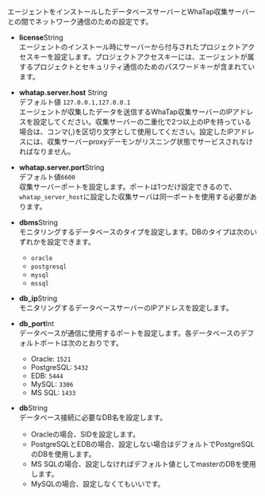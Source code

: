 エージェントをインストールしたデータベースサーバーとWhaTap収集サーバーとの間でネットワーク通信のための設定です。

-   **license**<span class='type'>String</span><br/>
    エージェントのインストール時にサーバーから付与されたプロジェクトアクセスキーを設定します。プロジェクトアクセスキーには、エージェントが属するプロジェクトとセキュリティ通信のためのパスワードキーが含まれています。

-   **whatap.server.host** <span class='type'>String</span><br/>デフォルト値 `127.0.0.1,127.0.0.1`<br/>
    エージェントが収集したデータを送信するWhaTap収集サーバーのIPアドレスを設定してください。収集サーバーの二重化で2つ以上のIPを持っている場合は、コンマ(,)を区切り文字として使用してください。設定したIPアドレスには、収集サーバーproxyデーモンがリスニング状態でサービスされなければなりません。

-   **whatap.server.port**<span class='type'>String</span><br/>デフォルト値`6600`<br/>
    収集サーバーポートを設定します。ポートは1つだけ設定できるので、`whatap_server_host`に設定した収集サーバは同一ポートを使用する必要があります。

-   **dbms**<span class='type'>String</span><br/>
    モニタリングするデータベースのタイプを設定します。DBのタイプは次のいずれかを設定できます。 
    -   `oracle`
    -   `postgresql`
    -   `mysql`
    -   `mssql`

-   **db_ip**<span class='type'>String</span><br/>
    モニタリングするデータベースサーバーのIPアドレスを設定します。

-   **db_port**<span class='type'>Int</span><br/>
    データベースが通信に使用するポートを設定します。各データベースのデフォルトポートは次のとおりです。
    -   Oracle: `1521`
    -   PostgreSQL: `5432`
    -   EDB: `5444`
    -   MySQL: `3306`
    -   MS SQL: `1433`

-   **db**<span class='type'>String</span><br/>
    データベース接続に必要なDB名を設定します。 
    -   Oracleの場合、SIDを設定します。
    -   PostgreSQLとEDBの場合、設定しない場合はデフォルトでPostgreSQLのDBを使用します。
    -   MS SQLの場合、設定しなければデフォルト値としてmasterのDBを使用します。
    -   MySQLの場合、設定しなくてもいいです。
